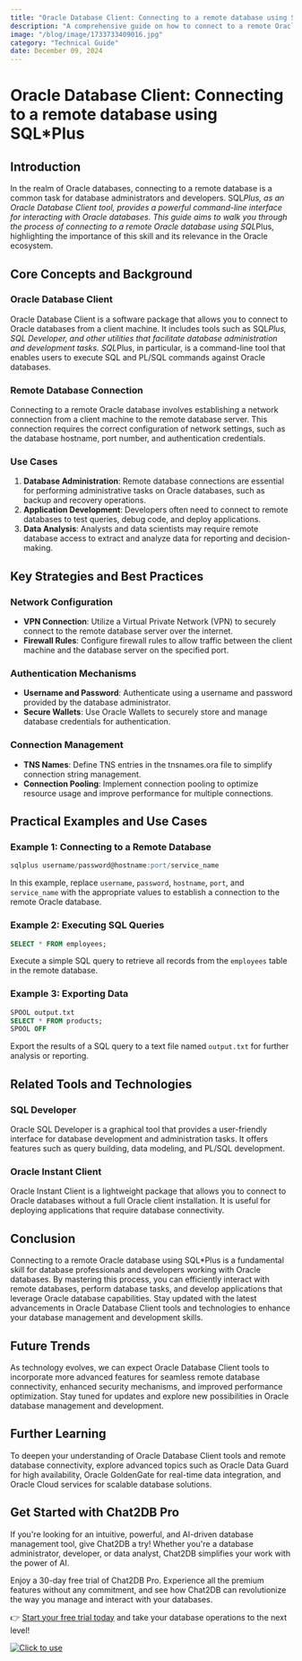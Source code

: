 ```yaml
---
title: "Oracle Database Client: Connecting to a remote database using SQL*Plus"
description: "A comprehensive guide on how to connect to a remote Oracle database using SQL*Plus as an Oracle Database Client."
image: "/blog/image/1733733409016.jpg"
category: "Technical Guide"
date: December 09, 2024
---
```


# Oracle Database Client: Connecting to a remote database using SQL*Plus

## Introduction

In the realm of Oracle databases, connecting to a remote database is a common task for database administrators and developers. SQL*Plus, as an Oracle Database Client tool, provides a powerful command-line interface for interacting with Oracle databases. This guide aims to walk you through the process of connecting to a remote Oracle database using SQL*Plus, highlighting the importance of this skill and its relevance in the Oracle ecosystem.

## Core Concepts and Background

### Oracle Database Client

Oracle Database Client is a software package that allows you to connect to Oracle databases from a client machine. It includes tools such as SQL*Plus, SQL Developer, and other utilities that facilitate database administration and development tasks. SQL*Plus, in particular, is a command-line tool that enables users to execute SQL and PL/SQL commands against Oracle databases.

### Remote Database Connection

Connecting to a remote Oracle database involves establishing a network connection from a client machine to the remote database server. This connection requires the correct configuration of network settings, such as the database hostname, port number, and authentication credentials.

### Use Cases

1. **Database Administration**: Remote database connections are essential for performing administrative tasks on Oracle databases, such as backup and recovery operations.
2. **Application Development**: Developers often need to connect to remote databases to test queries, debug code, and deploy applications.
3. **Data Analysis**: Analysts and data scientists may require remote database access to extract and analyze data for reporting and decision-making.

## Key Strategies and Best Practices

### Network Configuration

- **VPN Connection**: Utilize a Virtual Private Network (VPN) to securely connect to the remote database server over the internet.
- **Firewall Rules**: Configure firewall rules to allow traffic between the client machine and the database server on the specified port.

### Authentication Mechanisms

- **Username and Password**: Authenticate using a username and password provided by the database administrator.
- **Secure Wallets**: Use Oracle Wallets to securely store and manage database credentials for authentication.

### Connection Management

- **TNS Names**: Define TNS entries in the tnsnames.ora file to simplify connection string management.
- **Connection Pooling**: Implement connection pooling to optimize resource usage and improve performance for multiple connections.

## Practical Examples and Use Cases

### Example 1: Connecting to a Remote Database

```sql
sqlplus username/password@hostname:port/service_name
```

In this example, replace `username`, `password`, `hostname`, `port`, and `service_name` with the appropriate values to establish a connection to the remote Oracle database.

### Example 2: Executing SQL Queries

```sql
SELECT * FROM employees;
```

Execute a simple SQL query to retrieve all records from the `employees` table in the remote database.

### Example 3: Exporting Data

```sql
SPOOL output.txt
SELECT * FROM products;
SPOOL OFF
```

Export the results of a SQL query to a text file named `output.txt` for further analysis or reporting.

## Related Tools and Technologies

### SQL Developer

Oracle SQL Developer is a graphical tool that provides a user-friendly interface for database development and administration tasks. It offers features such as query building, data modeling, and PL/SQL development.

### Oracle Instant Client

Oracle Instant Client is a lightweight package that allows you to connect to Oracle databases without a full Oracle client installation. It is useful for deploying applications that require database connectivity.

## Conclusion

Connecting to a remote Oracle database using SQL*Plus is a fundamental skill for database professionals and developers working with Oracle databases. By mastering this process, you can efficiently interact with remote databases, perform database tasks, and develop applications that leverage Oracle database capabilities. Stay updated with the latest advancements in Oracle Database Client tools and technologies to enhance your database management and development skills.

## Future Trends

As technology evolves, we can expect Oracle Database Client tools to incorporate more advanced features for seamless remote database connectivity, enhanced security mechanisms, and improved performance optimization. Stay tuned for updates and explore new possibilities in Oracle database management and development.

## Further Learning

To deepen your understanding of Oracle Database Client tools and remote database connectivity, explore advanced topics such as Oracle Data Guard for high availability, Oracle GoldenGate for real-time data integration, and Oracle Cloud services for scalable database solutions.


## Get Started with Chat2DB Pro

If you're looking for an intuitive, powerful, and AI-driven database management tool, give Chat2DB a try! Whether you're a database administrator, developer, or data analyst, Chat2DB simplifies your work with the power of AI.

Enjoy a 30-day free trial of Chat2DB Pro. Experience all the premium features without any commitment, and see how Chat2DB can revolutionize the way you manage and interact with your databases.

👉 [Start your free trial today](https://chat2db.ai/pricing) and take your database operations to the next level!


[![Click to use](/image/blog/bg/chat2db.jpg)](https://chat2db.ai/)
